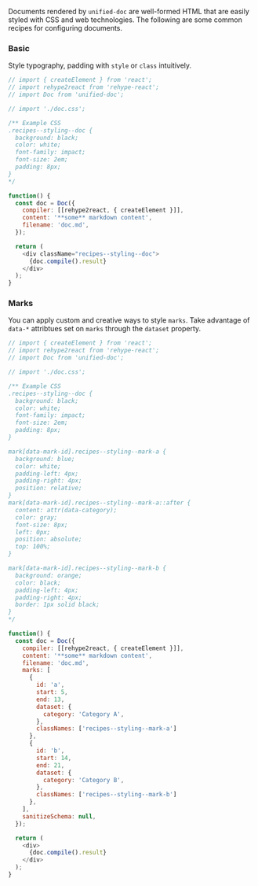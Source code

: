 

Documents rendered by `unified-doc` are well-formed HTML that are easily styled with CSS and web technologies.  The following are some common recipes for configuring documents.

### Basic

Style typography, padding with `style` or `class` intuitively.

```js live=true
// import { createElement } from 'react';
// import rehype2react from 'rehype-react';
// import Doc from 'unified-doc';

// import './doc.css';

/** Example CSS
.recipes--styling--doc {
  background: black;
  color: white;
  font-family: impact;
  font-size: 2em;
  padding: 8px;
}
*/

function() {
  const doc = Doc({
    compiler: [[rehype2react, { createElement }]],
    content: '**some** markdown content',
    filename: 'doc.md',
  });

  return (
    <div className="recipes--styling--doc">
      {doc.compile().result}
    </div>
  );
}
```

### Marks

You can apply custom and creative ways to style `marks`.  Take advantage of `data-*` attribtues set on `marks` through the `dataset` property.


```js live=true
// import { createElement } from 'react';
// import rehype2react from 'rehype-react';
// import Doc from 'unified-doc';

// import './doc.css';

/** Example CSS
.recipes--styling--doc {
  background: black;
  color: white;
  font-family: impact;
  font-size: 2em;
  padding: 8px;
}

mark[data-mark-id].recipes--styling--mark-a {
  background: blue;
  color: white;
  padding-left: 4px;
  padding-right: 4px;
  position: relative;
}
mark[data-mark-id].recipes--styling--mark-a::after {
  content: attr(data-category);
  color: gray;
  font-size: 8px;
  left: 0px;
  position: absolute;
  top: 100%;
}

mark[data-mark-id].recipes--styling--mark-b {
  background: orange;
  color: black;
  padding-left: 4px;
  padding-right: 4px;
  border: 1px solid black;
}
*/

function() {
  const doc = Doc({
    compiler: [[rehype2react, { createElement }]],
    content: '**some** markdown content',
    filename: 'doc.md',
    marks: [
      {
        id: 'a',
        start: 5,
        end: 13,
        dataset: {
          category: 'Category A',
        },
        classNames: ['recipes--styling--mark-a']
      },
      {
        id: 'b',
        start: 14,
        end: 21,
        dataset: {
          category: 'Category B',
        },
        classNames: ['recipes--styling--mark-b']
      },
    ],
    sanitizeSchema: null,
  });

  return (
    <div>
      {doc.compile().result}
    </div>
  );
}
```
